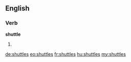 ==English==

===Verb===
'''shuttle'''

# {{third-person singular of|shuttle}}

[[de:shuttles]]
[[eo:shuttles]]
[[fr:shuttles]]
[[hu:shuttles]]
[[my:shuttles]]